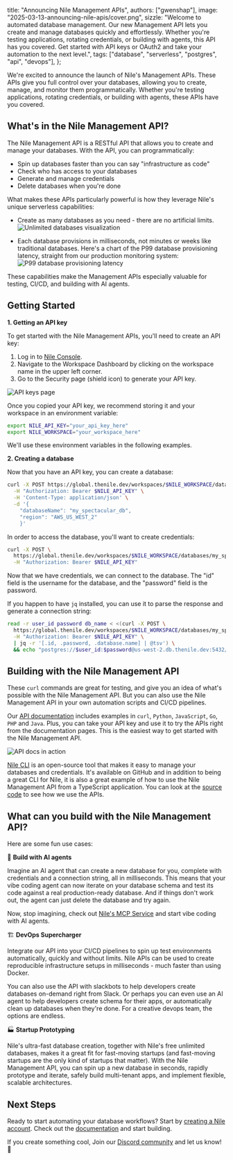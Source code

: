   title: "Announcing Nile Management APIs",
  authors: ["gwenshap"],
  image: "2025-03-13-announcing-nile-apis/cover.png",
  sizzle:
    "Welcome to automated database management. Our new Management API lets you create and manage databases quickly and effortlessly. Whether you're testing applications, rotating credentials, or building with agents, this API has you covered. Get started with API keys or OAuth2 and take your automation to the next level.",
  tags: ["database", "serverless", "postgres", "api", "devops"],
};

We're excited to announce the launch of Nile's Management APIs.
These APIs give you full control over your databases, allowing you to create, manage, and monitor them programmatically.
Whether you're testing applications, rotating credentials, or building with agents, these APIs have you
covered.

## What's in the Nile Management API?

The Nile Management API is a RESTful API that allows you to create and manage your databases. With the API, you can programmatically:

- Spin up databases faster than you can say "infrastructure as code"
- Check who has access to your databases
- Generate and manage credentials
- Delete databases when you're done

What makes these APIs particularly powerful is how they leverage Nile's unique serverless capabilities:

- Create as many databases as you need - there are no artificial limits.
  ![Unlimited databases visualization](/blog/2025-03-13-announcing-nile-apis/unlimited_dbs.png)

- Each database provisions in milliseconds, not minutes or weeks like traditional databases.
  Here's a chart of the P99 database provisioning latency, straight from our production monitoring system:
  ![P99 database provisioning latency](/blog/2025-03-13-announcing-nile-apis/provisioning_dbs.png)

These capabilities make the Management APIs especially valuable for testing, CI/CD, and building with AI agents.

## Getting Started

**1. Getting an API key**

To get started with the Nile Management APIs, you'll need to create an API key:

1. Log in to [Nile Console](https://console.thenile.dev).
2. Navigate to the Workspace Dashboard by clicking on the workspace name in the upper left corner.
3. Go to the Security page (shield icon) to generate your API key.

![API keys page](/blog/2025-03-13-announcing-nile-apis/get_api_keys.png)

Once you copied your API key, we recommend storing it and your workspace in an environment variable:

```bash
export NILE_API_KEY="your_api_key_here"
export NILE_WORKSPACE="your_workspace_here"
```

We'll use these environment variables in the following examples.

**2. Creating a database**

Now that you have an API key, you can create a database:

```bash
curl -X POST https://global.thenile.dev/workspaces/$NILE_WORKSPACE/databases \
  -H "Authorization: Bearer $NILE_API_KEY" \
  -H 'Content-Type: application/json' \
  -d '{
    "databaseName": "my_spectacular_db",
    "region": "AWS_US_WEST_2"
    }'
```

In order to access the database, you'll want to create credentials:

```bash
curl -X POST \
  https://global.thenile.dev/workspaces/$NILE_WORKSPACE/databases/my_spectacular_db/credentials \
  -H "Authorization: Bearer $NILE_API_KEY"
```

Now that we have credentials, we can connect to the database. The "id" field is the username for the database, and the "password" field is the password.

If you happen to have `jq` installed, you can use it to parse the response and generate a connection string:

```bash
read -r user_id password db_name < <(curl -X POST \
  https://global.thenile.dev/workspaces/$NILE_WORKSPACE/databases/my_spectacular_db/credentials \
  -H "Authorization: Bearer $NILE_API_KEY" \
  | jq -r '[.id, .password, .database.name] | @tsv') \
  && echo "postgres://$user_id:$password@us-west-2.db.thenile.dev:5432/$db_name"
```

## Building with the Nile Management API

These `curl` commands are great for testing, and give you an idea of what's possible with the Nile Management API.
But you can also use the Nile Management API in your own automation scripts and CI/CD pipelines.

Our [API documentation](https://thenile.dev/docs/api-reference/) includes examples in `curl`, `Python`, `JavaScript`, `Go`, `PHP` and `Java`.
Plus, you can take your API key and use it to try the APIs right from the documentation pages.
This is the easiest way to get started with the Nile Management API.

![API docs in action](/blog/2025-03-13-announcing-nile-apis/api_docs_in_action.png)

[Nile CLI](https://thenile.dev/docs/cli/introduction) is an open-source tool that makes it easy to manage your databases and credentials.
It's available on GitHub and in addition to being a great CLI for Nile,
it is also a great example of how to use the Nile Management API from a TypeScript application.
You can look at the [source code](https://github.com/niledatabase/cli/blob/alpha/src/lib/api.ts) to see how we use the APIs.

## What can you build with the Nile Management API?

Here are some fun use cases:

🤖 **Build with AI agents**

Imagine an AI agent that can create a new database for you, complete with credentials
and a connection string, all in milliseconds. This means that your vibe coding agent can now iterate on your database schema and test its code against a real production-ready database.
And if things don't work out, the agent can just delete the database and try again.

Now, stop imagining, check out [Nile's MCP Service](https://thenile.dev/docs/ai-embeddings/model_context_protocol)
and start vibe coding with AI agents.

🏗️ **DevOps Supercharger**

Integrate our API into your CI/CD pipelines to spin up test environments automatically,
quickly and without limits. Nile APIs can be used to create reproducible infrastructure
setups in milliseconds - much faster than using Docker.

You can also use the API with slackbots to help developers create databases on-demand right from Slack. Or perhaps you can even use an AI agent to help developers create schema for their apps, or automatically clean up databases when they're done.
For a creative devops team, the options are endless.

🏭 **Startup Prototyping**

Nile's ultra-fast database creation, together with Nile's free unlimited databases, makes it a great fit for fast-moving startups
(and fast-moving startups are the only kind of startups that matter).
With the Nile Management API, you can spin up a new database in seconds, rapidly prototype and iterate, safely build multi-tenant apps,
and implement flexible, scalable architectures.

## Next Steps

Ready to start automating your database workflows? Start by [creating a Nile account](https://console.thenile.dev).
Check out the [documentation](https://thenile.dev/docs/api-reference/) and start building.

If you create something cool, Join our [Discord community](https://discord.gg/8UuBB84tTy) and let us know! 🚀
